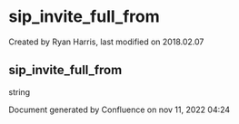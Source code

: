
# sip_invite_full_from 

 Created by  Ryan Harris, last modified on 2018.02.07

## sip_invite_full_from

string

Document generated by Confluence on nov 11, 2022 04:24
